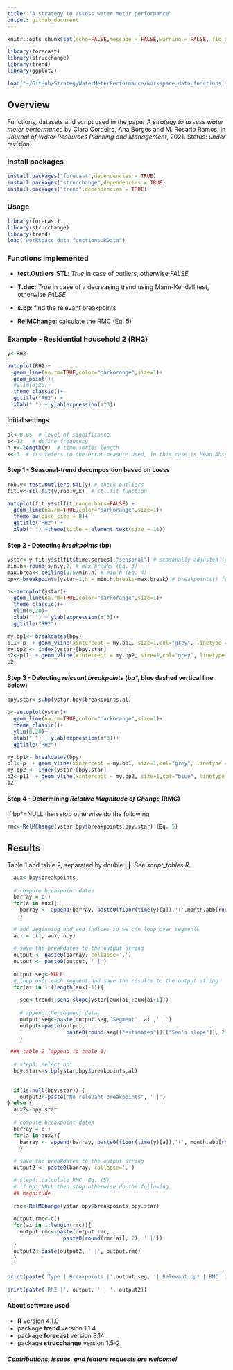 ---
title: "A strategy to assess water meter performance"
output: github_document
---

```{r include=FALSE}
knitr::opts_chunk$set(echo=FALSE,message = FALSE,warning = FALSE, fig.align="center")
```



```{r, echo=FALSE}
library(forecast)
library(strucchange)
library(trend)
library(ggplot2)
```



```{r, echo=FALSE}
load("~/GitHub/StrategyWaterMeterPerformance/workspace_data_functions.RData")
```

## Overview

Functions, datasets and script used in the paper *A strategy to assess water meter performance* by Clara Cordeiro, Ana Borges and M. Rosario Ramos, in *Journal of Water Resources Planning and Management*, 2021. Status: *under revision*.

### Install packages

```R
install.packages("forecast",dependencies = TRUE)
install.packages("strucchange",dependencies = TRUE)
install.packages("trend",dependencies = TRUE)
```

### Usage 

```R
library(forecast)  
library(strucchange) 
library(trend) 
load("workspace_data_functions.RData")
```

### Functions implemented 

- **test.Outliers.STL**: *True* in case of outliers, otherwise *FALSE*

- **T.dec**: *True* in case of a decreasing trend using Mann-Kendall test, otherwise *FALSE*

- **s.bp**: find the relevant breakpoints

- **RelMChange**: calculate the RMC (Eq. 5)


### Example - Residential household 2 (RH2)

```R
y<-RH2
```

```{r fig.height=3,fig.width=6}
autoplot(RH2)+
  geom_line(na.rm=TRUE,color="darkorange",size=1)+
  geom_point()+
  #ylim(0,20)+
  theme_classic()+
  ggtitle("RH2") +
  xlab(" ") + ylab(expression(m^3))

```

#### Initial settings

```R
al<-0.05  # level of significance
s<-12   # define frequency
n.y<-length(y)  # time series length
k<-3  # its refers to the error measure used, in this case is Mean Absolute Error (MAE). However, it can be k<-1 for Mean Error (ME), k<-2 for Root Mean Square Error (RMSE), among others... see accuracy() function from package forecast for more information about it.
```

#### Step 1 - Seasonal-trend decomposition based on Loess

```R
rob.y<-test.Outliers.STL(y) # check outliers
fit.y<-stl.fit(y,rob.y,k)  # stl.fit function
```

```{r fig.height=4,fig.width=6}
autoplot(fit.y$stlfit,range.bars=FALSE) +
  geom_line(na.rm=TRUE,color="darkorange",size=1)+
  theme_bw(base_size = 8)+
  ggtitle("RH2") +
  xlab(" ") +theme(title = element_text(size = 11))
```

#### Step 2 - Detecting *breakpoints* (bp)

```R
ystar<-y-fit.y$stlfit$time.series[,"seasonal"] # seasonally adjusted (y*)  (Eq.2)
min.h<-round(s/n.y,2) # max breaks (Eq. 3)
max.break<-ceiling(0.5/min.h) # min h (Eq. 4)
bpy<-breakpoints(ystar~1,h = min.h,breaks=max.break) # breakpoints() from package strucchange
```

```{r fig.height=3,fig.width=6}
p<-autoplot(ystar)+
  geom_line(na.rm=TRUE,color="darkorange",size=1)+
  theme_classic()+
  ylim(0,20)+
  xlab(" ") + ylab(expression(m^3))+
  ggtitle("RH2")

my.bp1<- breakdates(bpy)
p11<-p  + geom_vline(xintercept = my.bp1, size=1,col="grey", linetype = "dashed")
my.bp2 <- index(ystar)[bpy.star]
p2<-p11  + geom_vline(xintercept = my.bp2, size=1,col="grey", linetype = "dashed")
p2
```


#### Step 3 - Detecting *relevant breakpoints* (bp*, blue dashed vertical line below)

```R
bpy.star<-s.bp(ystar,bpy$breakpoints,al)
```
```{r fig.height=3,fig.width=6}
p<-autoplot(ystar)+
  geom_line(na.rm=TRUE,color="darkorange",size=1)+
  theme_classic()+
  ylim(0,20)+
  xlab(" ") + ylab(expression(m^3))+
  ggtitle("RH2")

my.bp1<- breakdates(bpy)
p11<-p  + geom_vline(xintercept = my.bp1, size=1,col="grey", linetype = "dashed")
my.bp2 <- index(ystar)[bpy.star]
p2<-p11  + geom_vline(xintercept = my.bp2, size=1,col="blue", linetype = "dashed")
p2
```

#### Step 4 - Determining *Relative Magnitude of Change* (RMC) 

If bp*=NULL then stop otherwise do the following

```R
rmc<-RelMChange(ystar,bpy$breakpoints,bpy.star) (Eq. 5)
```

## Results 
Table 1 and table 2, separated by double **|  |**. See *script_tables.R*.

```{r, echo=FALSE}
  
  aux<-bpy$breakpoints
  
  # compute breakpoint dates
  barray = c()
  for(a in aux){
    barray <- append(barray, paste0(floor(time(y)[a]),'(',month.abb[round(((time(y)[a] %% 1)*12) + 1)],')'))
    }
  
  # add beginning and end indices so we can loop over segments
  aux = c(1, aux, n.y)
  
  # save the breakdates to the output string
  output <- paste0(barray, collapse=',') 
  output <- paste0(output, ' |')
  
  output.seg<-NULL
  # loop over each segment and save the results to the output string
  for(ai in 1:(length(aux)-1)){
    
    seg<-trend::sens.slope(ystar[aux[ai]:aux[ai+1]])
    
    # append the segment data
    output.seg<-paste(output.seg,'Segment', ai ,' |')
    output<-paste(output, 
                   paste0(round(seg[["estimates"]][["Sen's slope"]], 2), '(',round(seg[["p.value"]], 5),')', ' |'))
    }
  
 ### table 2 (append to table 1)
  
  # step3: select bp*
  bpy.star<-s.bp(ystar,bpy$breakpoints,al)
  
  
  if(is.null(bpy.star)) {
    output2<-paste("No relevant breakpoints", ' |')
} else {
  aux2<-bpy.star
  
  # compute breakpoint dates
  barray = c()
  for(a in aux2){
    barray <- append(barray, paste0(floor(time(y)[a]),'(', month.abb[round(((time(y)[a] %% 1)*12) + 1)], ')'))
    }
  
  # save the breakdates to the output string
  output2 <- paste0(barray, collapse=',') 

  # step4: calculate RMC  Eq. (5)
  # if bp* NULL then stop otherwise do the following
  ## magnitude
  
  rmc<-RelMChange(ystar,bpy$breakpoints,bpy.star)
  
  output.rmc<-c()
  for(ai in 1:length(rmc)){
    output.rmc<-paste(output.rmc, 
                  paste0(round(rmc[ai], 2), ' |'))
  }
  output2<-paste(output2, ' |', output.rmc)
  }
  
  
print(paste('Type | Breakpoints |',output.seg, '| Relevant bp* | RMC '))
  
print(paste('Rh2 |', output, ' | ', output2))
```


#### About software used

- **R** version 4.1.0
- package **trend** version 1.1.4
- package **forecast** version 8.14
- package **strucchange** version 1.5-2

#### *Contributions, issues, and feature requests are welcome!*